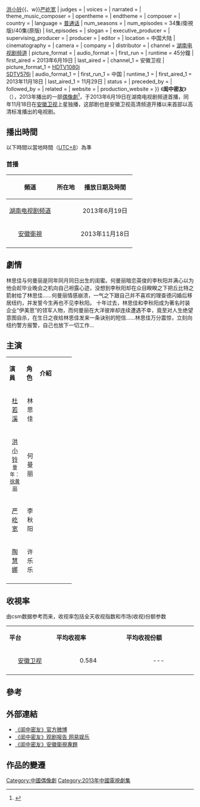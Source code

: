 {{Infobox Television
| show_name            = 闺中密友
| original_name        = 诡秘闺蜜
| image                = [[File:闺中密友.jpg|200px]]
| caption              = 
| show_name_2          = 
| genre                = 现代都市 
| format               = 
| creator              = 
| developer            = 
| writer               =
| director             =易寒
| creative_director    = 
| presenter            =   
| starring             ={{Nowrap begin}}[[杜若溪|杜若溪]]{{、w}}[[洪小铃|洪小铃]]{{、w}}[[严屹宽|严屹宽]]{{Nowrap end}}
| judges               = 
| voices               = 
| narrated             = 
| theme_music_composer = 
| opentheme            = 
| endtheme             = 
| composer             = 
| country              = {{CHNML}}
| language             = [[普通话|普通话]]
| num_seasons          = <!-- or num_series -->
| num_episodes         = 34集(衛視版)/40集(原版)
| list_episodes        = 
| slogan               = 
| executive_producer   = 
| supervising_producer =
| producer             = 
| editor               = 
| location             = 中国大陆
| cinematography       =
| camera               = 
| company              = 
| distributor          = 
| channel              = [[湖南电视台|湖南电视剧频道]]
| picture_format       = 
| audio_format         = 
| first_run            = {{CHNML}} 
| runtime              = 45分鐘
| first_aired          = 2013年6月19日
| last_aired           =
| channel_1            = 安徽卫视
| picture_format_1     = [[HDTV|HDTV]][[1080i|1080i]]<br />[[SDTV|SDTV]][[576i|576i]]
| audio_format_1       = 
| first_run_1          = 中国
| runtime_1            =
| first_aired_1        = 2013年11月18日
| last_aired_1         = 11月29日
| status               = 
| preceded_by          = 
| followed_by          = 
| related              =
| website              = 
| production_website   = 
}}
《'''闺中密友'''》（{{lang-en|'''Girlfriend's Lover'''}}），2013年播出的一部[[偶像劇|偶像劇]]<ref>{{Cite web |url=http://ent.qq.com/a/20131104/009569.htm |title=《闺中密友》安徽将播 严宽雨中湿身出镜 |access-date=2013-11-04 |archive-date=2015-06-10 |archive-url=https://web.archive.org/web/20150610224750/http://ent.qq.com/a/20131104/009569.htm |dead-url=no }}</ref>，于2013年6月19日在湖南电视剧频道首播，同年11月18日在[[安徽卫视|安徽卫视]]上星独播，这部剧也是安徽卫视高清频道开播以来首部以高清标准播出的电视剧。

==播出時間== 
以下時間以當地時間（[[UTC+8|UTC+8]]）為準

=== 首播 ===
{| class="wikitable"  
|-  
!頻道 || 所在地 || 播放日期及時間
|- 
|<center>[[湖南电视台|湖南电视剧频道]]||<center>{{CHNML}}||<center>2013年6月19日 		
|- 
|<center>[[安徽衛視|安徽衛視]]||<center>{{CHNML}}||<center>2013年11月18日
|- 
|}

==劇情==
林思佳与何曼丽是同年同月同日出生的闺蜜。何曼丽暗恋英俊的李秋阳并满心以为他会趁毕业晚会之机向自己袒露心迹，没想到李秋阳却在众目睽睽之下把丘比特之箭射给了林思佳……何曼丽情感崩溃，一气之下跟自己并不喜欢的理查德闪婚后移居纽约，并发誓今生再也不见李秋阳。
十年过去，林思佳和李秋阳成为著名时装企业“伊美思”的领军人物，而何曼丽在大洋彼岸却连续遭遇不幸，竟至对人生绝望意图自杀，在生日之夜给林思佳发来一条诀别的短信……林思佳万分震惊，立刻向纽约警方报警，自己也放下一切工作...

==主演==
{|class="wikitable" width="50%"
|- style="background:cornflowerblue; color:snow" align=center 
|width="12%"|'''演員''' || width="12%"|'''角色''' || width="46%"|'''介紹'''
|-
|<center>[[杜若溪|杜若溪]]||<center>林思佳||
|-
|<center>[[洪小铃|洪小铃]]<br><small>童年：[[徐黄丽|徐黄丽]]||<center>何曼丽||
|-
|<center>[[严屹宽|严屹宽]]||<center>李秋阳||
|-
|<center>[[陶慧娜|陶慧娜]]||<center>许乐乐||
|-
|}

==收視率==
由csm数据参考而来，收视率包括全天收视指数和市场(收视)份额参数
{|class="wikitable" width="52%"
|- style="background:cornflowerblue; color:white" align=center
|style="width:3%"|'''平台'''||style="width:4%"|'''平均收视率'''||style="width:5%"|'''平均收视份额'''
|-
|align=center|[[安徽卫视|安徽卫视]]||align=center|0.584||align=center|--- 
|-
|}

== 參考 ==
{{reflist}}

== 外部連結 ==
*[http://e.weibo.com/u/2803746022    《闺中密友》官方微博] {{Wayback|url=http://e.weibo.com/u/2803746022 |date=20121127064521 }}
*[http://ent.163.com/13/1128/13/9EP7FPSO00034R94.html    《闺中密友》观剧报告 网易娱乐] {{Wayback|url=http://ent.163.com/13/1128/13/9EP7FPSO00034R94.html |date=20150326053818 }}
*[https://web.archive.org/web/20131123065751/http://sp.ahtv.cn/c/2013/1107/00158960.html  《闺中密友》安徽衛視專題]

== 作品的變遷 ==
{{電視節目的變遷
|電視台={{CHNML}} [[安徽卫视|安徽卫视]] 海豚第一剧场
|播放檔次=周一至周五19:30-22:00(播三集) 周六至周日19:30-21:10(播二集)
|上一節目=[[打狗棍|打狗棍]]<br />（2013.10.14 - 2013.11.17）
|節目名稱=闺中密友<br />（2013.11.18 - 2013.12.01）
|下一節目= [[我家的春秋冬夏|我家的春秋冬夏]]<br />（2013.12.03 - 2013.12.14）
}}
{{安徽卫视电视剧}}

{{DEFAULTSORT:G闺}}
[[Category:中國偶像劇|Category:中國偶像劇]]
[[Category:2013年中國電視劇集|Category:2013年中國電視劇集]]